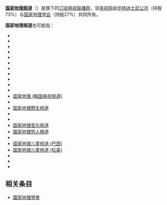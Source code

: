 '''[[国家地理_(美国电视频道)|国家地理频道]]'''（{{Lang-en|'''National Geographic Channel'''}}）是{{Link-en|国家地理合伙|National Geographic Partners|国家地理合伙有限公司}}旗下的[[付费电视|订阅电视]][[联播网|联播网]]，该[[電視聯播網|电视网]]由[[华特迪士尼公司|华特迪士尼公司]]（持股73%）与[[国家地理学会|国家地理学会]]（持股27%）共同所有。

'''国家地理频道'''也可能指：
* {{Link-en|国家地理 (亚洲电视频道)|National Geographic (Asian TV channel)}}
* {{Link-en|国家地理 (澳大利亚及新西兰电视频道)|National Geographic (Australian and New Zealand TV channel)}}
* {{Link-en|国家地理 (联合王国及爱尔兰电视频道)|National Geographic (British and Irish TV channel)}}
* {{Link-en|国家地理 (加拿大电视频道)|National Geographic (Canadian TV channel)}}
* {{Link-en|国家地理 (荷兰电视频道)|National Geographic (Dutch TV channel)}}
* {{Link-en|国家地理 (法国电视频道)|National Geographic (French TV channel)}}
* {{Link-en|国家地理 (德国电视频道)|National Geographic (German TV channel)}}
* {{Link-en|国家地理 (希腊电视频道)|National Geographic (Greek TV channel)}}
* {{Link-en|国家地理 (印度电视频道)|National Geographic (Indian TV channel)}}
* {{Link-en|国家地理 (葡萄牙电视频道)|National Geographic (Portuguese TV channel)}}
* {{Link-en|国家地理 (斯堪的纳维亚电视频道)|National Geographic (Scandinavian TV channel)}}
* [[国家地理_(韩国电视频道)|国家地理 (韩国电视频道)]]
* {{Link-en|国家地理阿布扎比频道|National Geographic Abu Dhabi}}
* [[国家地理野生频道|国家地理野生频道]]
* {{Link-en|国家地理野生频道 (加拿大)|Nat Geo Wild (Canadian TV channel)}}
* {{Link-en|国家地理野生频道 (欧洲)|National Geographic Wild (European TV channel)}}
* [[国家地理音乐频道|国家地理音乐频道]]
* [[國家地理悠人頻道|國家地理悠人頻道]]
* {{Link-en|国家地理阿布扎比儿童频道|Nat Geo Kids Abu Dhabi}}
* [[国家地理儿童频道_(巴西)|国家地理儿童频道 (巴西)]]
* [[国家地理儿童频道_(拉美)|国家地理儿童频道 (拉美)]]
* {{Link-en|国家地理泰米尔语频道|Nat Geo Tamil}}
* {{Link-en|国家地理泰卢固语频道|Nat Geo Telugu}}
* {{Link-en|国家地理波斯语频道|National Geographic Farsi}}

== 相关条目 ==
* [[國家地理學會|國家地理學會]]

{{Disambiguation|N|Cat=六字消歧义}}